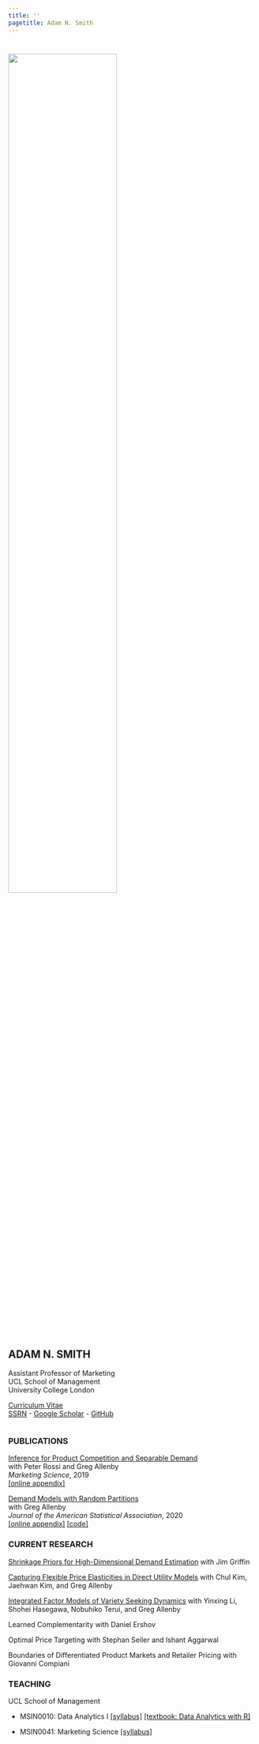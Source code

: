 ```yaml
---
title: ''
pagetitle: Adam N. Smith
---
```


<img align="left" src="files/adam_smith.jpg" 
style="width:66%; max-width:33rem;  
padding-right:2.5%; padding-top:5%; padding-bottom:1%">

<div align="left" style="display: inline-block; padding-top:2.5%">
<h2>**ADAM N. SMITH**</h2>
Assistant Professor of Marketing\
UCL School of Management\
University College London\

[Curriculum Vitae](files/Smith_CV.pdf)\
[SSRN](https://papers.ssrn.com/sol3/cf_dev/AbsByAuth.cfm?per_id=2615768) - [Google Scholar](https://scholar.google.com/citations?user=V48pzb0AAAAJ&hl=en) - [GitHub](https://github.com/adam-n-smith)
</div>

<div style="clear: both;"></div>

<h3> **PUBLICATIONS** </h3>
[Inference for Product Competition and Separable Demand](files/research/separabledemand.pdf)\
with Peter Rossi and Greg Allenby\
*Marketing Science*, 2019\
[[online appendix]](files/research/separabledemand_appendix.pdf)

[Demand Models with Random Partitions](files/research/dmrp.pdf)\
with Greg Allenby\
*Journal of the American Statistical Association*, 2020\
[[online appendix]](files/research/dmrp_appendix.pdf) [[code]](https://github.com/adam-n-smith/demand-models-random-partitions)

<h3> **CURRENT RESEARCH** </h3>

[Shrinkage Priors for High-Dimensional Demand Estimation](files/research/demandpriors.pdf) with Jim Griffin

[Capturing Flexible Price Elasticities in Direct Utility Models](files/research/outsidegood.pdf) with Chul Kim, Jaehwan Kim, and Greg Allenby

[Integrated Factor Models of Variety Seeking Dynamics](files/research/preference_dynamics.pdf) with Yinxing Li, Shohei Hasegawa, Nobuhiko Terui, and Greg Allenby

Learned Complementarity with Daniel Ershov

Optimal Price Targeting with Stephan Seiler and Ishant Aggarwal

Boundaries of Differentiated Product Markets and Retailer Pricing with Giovanni Compiani

<h3> **TEACHING** </h3>

UCL School of Management

* MSIN0010: Data Analytics I [[syllabus]](files/teaching/MSIN0010_syllabus.pdf) [[textbook: Data Analytics with R]](https://adam-n-smith.github.io/MSIN0010/)

* MSIN0041: Marketing Science [[syllabus]](files/teaching/MSIN0041_syllabus.pdf)
\

